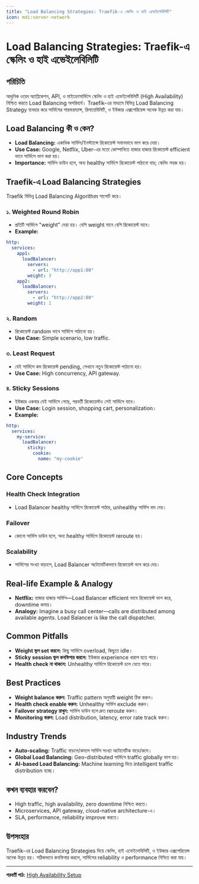 ```yaml
---
title: "Load Balancing Strategies: Traefik-এ স্কেলিং ও হাই এভেইলেবিলিটি"
icon: mdi:server-network
---
```


# Load Balancing Strategies: Traefik-এ স্কেলিং ও হাই এভেইলেবিলিটি

## পরিচিতি

আধুনিক ওয়েব অ্যাপ্লিকেশন, API, ও মাইক্রোসার্ভিসে স্কেলিং ও হাই এভেইলেবিলিটি (High Availability) নিশ্চিত করতে Load Balancing অপরিহার্য। Traefik-এর মাধ্যমে বিভিন্ন Load Balancing Strategy ব্যবহার করে সার্ভিসের পারফরম্যান্স, রিলায়েবিলিটি, ও ইউজার এক্সপেরিয়েন্স অনেক উন্নত করা যায়।

## Load Balancing কী ও কেন?

- **Load Balancing:** একাধিক সার্ভিস/ইনস্ট্যান্সে রিকোয়েস্ট সমানভাবে ভাগ করে দেয়া।
- **Use Case:** Google, Netflix, Uber-এর মতো কোম্পানিতে হাজার হাজার রিকোয়েস্ট efficient ভাবে সার্ভিসে ভাগ করা হয়।
- **Importance:** সার্ভিস ডাউন হলে, অন্য healthy সার্ভিসে রিকোয়েস্ট পাঠানো যায়; স্কেলিং সহজ হয়।

## Traefik-এ Load Balancing Strategies

Traefik বিভিন্ন Load Balancing Algorithm সাপোর্ট করে।

### ১. Weighted Round Robin
- প্রতিটি সার্ভিসে "weight" দেয়া হয়। বেশি weight মানে বেশি রিকোয়েস্ট যাবে।
- **Example:**
```yaml
http:
  services:
    app1:
      loadBalancer:
        servers:
          - url: "http://app1:80"
        weight: 3
    app2:
      loadBalancer:
        servers:
          - url: "http://app2:80"
        weight: 1
```

### ২. Random
- রিকোয়েস্ট random ভাবে সার্ভিসে পাঠানো হয়।
- **Use Case:** Simple scenario, low traffic.

### ৩. Least Request
- যেই সার্ভিসে কম রিকোয়েস্ট pending, সেখানে নতুন রিকোয়েস্ট পাঠানো হয়।
- **Use Case:** High concurrency, API gateway.

### ৪. Sticky Sessions
- ইউজার একবার যেই সার্ভিসে গেছে, পরবর্তী রিকোয়েস্টও সেই সার্ভিসে যাবে।
- **Use Case:** Login session, shopping cart, personalization।
- **Example:**
```yaml
http:
  services:
    my-service:
      loadBalancer:
        sticky:
          cookie:
            name: "my-cookie"
```

## Core Concepts

### Health Check Integration
- Load Balancer healthy সার্ভিসে রিকোয়েস্ট পাঠায়, unhealthy সার্ভিস বাদ দেয়।

### Failover
- কোনো সার্ভিস ডাউন হলে, অন্য healthy সার্ভিসে রিকোয়েস্ট reroute হয়।

### Scalability
- সার্ভিসের সংখ্যা বাড়ালে, Load Balancer অটোমেটিকভাবে রিকোয়েস্ট ভাগ করে দেয়।

## Real-life Example & Analogy

- **Netflix:** হাজার হাজার সার্ভিস—Load Balancer efficient ভাবে রিকোয়েস্ট ভাগ করে, downtime কমায়।
- **Analogy:** Imagine a busy call center—calls are distributed among available agents. Load Balancer is like the call dispatcher.

## Common Pitfalls

- **Weight ভুল set করলে:** কিছু সার্ভিসে overload, কিছুতে idle।
- **Sticky session ভুল কনফিগার করলে:** ইউজার experience খারাপ হতে পারে।
- **Health check না থাকলে:** Unhealthy সার্ভিসে রিকোয়েস্ট চলে যেতে পারে।

## Best Practices

- **Weight balance করুন:** Traffic pattern অনুযায়ী weight ঠিক করুন।
- **Health check enable করুন:** Unhealthy সার্ভিস exclude করুন।
- **Failover strategy রাখুন:** সার্ভিস ডাউন হলে দ্রুত reroute করুন।
- **Monitoring করুন:** Load distribution, latency, error rate track করুন।

## Industry Trends

- **Auto-scaling:** Traffic বাড়লে/কমলে সার্ভিস সংখ্যা অটোমেটিক বাড়ে/কমে।
- **Global Load Balancing:** Geo-distributed সার্ভিসে traffic globally ভাগ হয়।
- **AI-based Load Balancing:** Machine learning দিয়ে intelligent traffic distribution হচ্ছে।

## কখন ব্যবহার করবেন?

- High traffic, high availability, zero downtime নিশ্চিত করতে।
- Microservices, API gateway, cloud-native architecture-এ।
- SLA, performance, reliability improve করতে।

## উপসংহার

Traefik-এর Load Balancing Strategies দিয়ে স্কেলিং, হাই এভেইলেবিলিটি, ও ইউজার এক্সপেরিয়েন্স অনেক উন্নত হয়। সঠিকভাবে কনফিগার করলে, সার্ভিসের reliability ও performance নিশ্চিত করা যায়।

---

**পরবর্তী পাঠ:** [High Availability Setup](/traefik/ha-setup)
